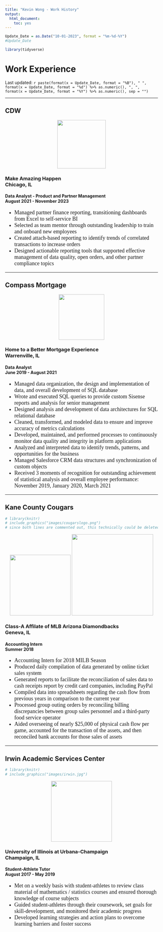 ```yaml
---
title: "Kevin Wong - Work History"
output:
  html_document:
    toc: yes
---
```



<style>
.class1 {
	  color: #BFBFBF;
}
.new {
	  font-family: Times New Roman;
	  font-size: 18px;
}

code {
  color: #BLACK;
}

</style>

```r
Update_Date = as.Date("10-01-2023", format = "%m-%d-%Y")
#Update_Date

library(tidyverse)
```



<h1>Work Experience</h1>

<p class="last-updated">
Last updated: `r paste(format(x = Update_Date, format = "%B"), " ", format(x = Update_Date, format = "%d") %>% as.numeric(), ", ", format(x = Update_Date, format = "%Y") %>% as.numeric(), sep = "")`
</p>

<hr />







## CDW

<p></p>
<center> <!--image -->
<img src="images/cdw white.png" width=160px>
<p></p>
</center>

<h3>
<!--<span>People Who Get IT</span>Removing 10/2/2023-->
<span>Make Amazing Happen</span>
<br class="br-mobile-break">
<span class="test222">Chicago, IL</span>
</h3>


<!--
<h4>
<span>Senior Data Analyst - Product and Partner Management</span>
<br class="br-mobile-break">
<span class="test222">November 2023 - Present</span>
</h4>

<ul class="new">

  <li>Managed CDW Client reporting and analytics that were presented to VP and shareholders on a weekly basis</li>
  <li>Coordinated data migration from on-premise database to new cloud environment</li>
  <li>Forecasted quarterly projections in Power BI for several product categories using historical weekly trends and pending transactions</li>
  <li>Designed market share analysis report to indicate opportunities for expansions in developed and developing markets</li>

</ul>
-->

<h4>
<span>Data Analyst - Product and Partner Management</span>
<br class="br-mobile-break">
<span class="test222">August 2021 - November 2023</span>
</h4>

<ul class="new">

  <li>Managed partner finance reporting, transitioning dashboards from Excel to self-service BI</li>
  <li>Selected as team mentor through outstanding leadership to train and onboard new employees</li>
  <li>Created attach-based reporting to identify trends of correlated transactions to increase orders</li>
  <li>Designed actionable reporting tools that supported effective management of data quality, open orders, and other partner compliance topics</li>

</ul>

<!--
[CDW Website](https://www.cdw.com/){target="_blank"}
-->


















<hr />

## Compass Mortgage

<p></p>
<center>
<!--
<img src="images/compass.png" width=500px>
<img src="images/compass_white.png" width=500px>
<img id="test" src="images/compass_white.png" width=500px>
!-->
<img src="images/compass blue.jpeg" height=150px>
<p></p>
</center>

<h3>
<span>Home to a Better Mortgage Experience</span>
<br class="br-mobile-break">
<span class="test222">Warrenville, IL</span>
</h3>
<h4>
<span>Data Analyst</span>
<br class="br-mobile-break">
<span class="test222">June 2019 - August 2021</span>
</h4>

<ul class="new">
  <!-- <li>Responsible for managing data organization, the design and implementation of data, and overall development of SQL database</li>
  <li>Wrote and executed SQL queries to provide custom reports and analysis for senior management</li>
  <li>Clean, transform, and model data to ensure and improve accuracy of metrics calculations</li>
  <li>Develop, maintain and perform processes to continuously monitor data quality and integrity in platform applications</li>
  <li>Analyze and interpret data to identify trends, patterns, and opportunities for the business</li>
  <li>Managed Salesforce CRM data structures and synchronization of custom objects</li> 
  <li>Manage data by creating, updating, and organizing data</li>
  <li>Design and implement data structures and user interfaces</li>
  <li>Develop databases using data access languages</li>
  <li>Develop data schemas to support information delivery and consumption</li>
  <li>Prepare reports and analysis</li>
  <li>Troubleshoot the reporting database</li>
  <li>Train end users on new reports and/or dashboards</li>
  <li>Create and iterate on deliverables</li> -->
  
 <!-- resume as of 7/31/2021
  <li>Responsible for managing data organization, the design and implementation of data, and overall development of SQL database</li>
  <li>Write and execute SQL queries to provide custom reports and analysis for senior management</li>
  <li>Design analysis and development of data architectures for SQL relational database</li>
  <li>Clean, transform, and model data to ensure and improve accuracy of metrics calculations</li>
  <li>Develop, maintain and perform processes to continuously monitor data quality and integrity in platform
applications</li>
  <li>Analyze and interpret data to identify trends, patterns, and opportunities for the business</li>
  <li>Manage Salesforce CRM data structures and synchronization of custom objects</li>
  <li>Received 3 moments of recognition for outstanding achievement of statistical analysis and overall employee
performance: November 2019, January 2020, March 2021</li> -->

  <li>Managed data organization, the design and implementation of data, and overall development of SQL database</li>
  <li>Wrote and executed SQL queries to provide custom Sisense reports and analysis for senior management</li>
  <li>Designed analysis and development of data architectures for SQL relational database</li>
  <li>Cleaned, transformed, and modeled data to ensure and improve accuracy of metrics calculations</li>
  <li>Developed, maintained, and performed processes to continuously monitor data quality and integrity in platform applications</li>
  <li>Analyzed and interpreted data to identify trends, patterns, and opportunities for the business</li>
  <li>Managed Salesforce CRM data structures and synchronization of custom objects</li>
  <li>Received 3 moments of recognition for outstanding achievement of statistical analysis and overall employee performance: November 2019, January 2020, March 2021</li>

</ul>

<!--
[Compass Mortgage Website](https://www.compmort.com){target="_blank"}
-->

<hr />
















## Kane County Cougars

```r
# library(knitr)
# include_graphics("images/cougarslogo.png")
# since both lines are commented out, this technically could be deleted
```

<center>
<img src="images/cougarslogo.png" width=200px>   <img src="images/field.jpeg" width=268px>
<p></p>
</center>

<h3>
<span>Class-A Affilate of MLB Arizona Diamondbacks</span>
<br class="br-mobile-break">
<span class="test222">Geneva, IL</span>
</h3>
<h4>
<span>Accounting Intern</span>
<br class="br-mobile-break">
<span class="test222">Summer 2018</span>
</h4>

<ul class="new">
  <li>Accounting Intern for 2018 MILB Season</li>
  <li>Produced daily compilation of data generated by online ticket sales system</li>
  <li>Generated reports to facilitate the reconciliation of sales data to cash receipts report by credit card companies, including PayPal</li>
  <li>Compiled data into spreadsheets regarding the cash flow from previous years in comparison to the current year</li>
  <li>Processed group outing orders by reconciling billing discrepancies between group sales personnel and a third-party food service operator</li>
  <li>Aided overseeing of nearly $25,000 of physical cash flow per game, accounted for the transaction of the assets, and then reconciled bank accounts for those sales of assets</li>
</ul>

<!--
[Kane County Cougars Website](https://www.milb.com/kane-county){target="_blank"}
-->

<hr />















## Irwin Academic Services Center

```r
# library(knitr)
# include_graphics("images/irwin.jpg")
```

<center>
<img src="images/irwin.jpg" width=200px>
<p></p>
</center>

<h3>
<span>University of Illinois at Urbana-Champaign</span>
<br class="br-mobile-break">
<span class="test222">Champaign, IL</span>
</h3>
<h4>
<span>Student-Athlete Tutor</span>
<br class="br-mobile-break">
<span class="test222">August 2017 - May 2019</span>
</h4>

<ul class="new">
  <li>Met on a weekly basis with student-athletes to review class material of mathematics / statistics courses and ensured thorough knowledge of course subjects</li>
  <li>Guided student-athletes through their coursework, set goals for skill-development, and monitored their academic progress</li>
  <li>Developed learning strategies and action plans to overcome learning barriers and foster success</li>
</ul>


